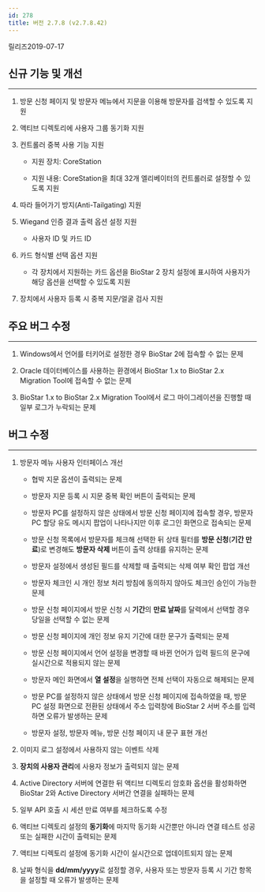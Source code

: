 ```yaml
---
id: 278
title: 버전 2.7.8 (v2.7.8.42)
---
```


릴리즈<Separator/>2019-07-17

## 신규 기능 및 개선

---

1. 방문 신청 페이지 및 방문자 메뉴에서 지문을 이용해 방문자를 검색할 수 있도록 지원

1. 액티브 디렉토리에 사용자 그룹 동기화 지원

1. 컨트롤러 중복 사용 기능 지원

    * 지원 장치: CoreStation

    * 지원 내용: CoreStation을 최대 32개 엘리베이터의 컨트롤러로 설정할 수 있도록 지원

1. 따라 들어가기 방지(Anti-Tailgating) 지원

1. Wiegand 인증 결과 출력 옵션 설정 지원

    * 사용자 ID 및 카드 ID

1. 카드 형식별 선택 옵션 지원

    * 각 장치에서 지원하는 카드 옵션을 BioStar 2 장치 설정에 표시하여 사용자가 해당 옵션을 선택할 수 있도록 지원

1. 장치에서 사용자 등록 시 중복 지문/얼굴 검사 지원

## 주요 버그 수정

---

1. Windows에서 언어를 터키어로 설정한 경우 BioStar 2에 접속할 수 없는 문제

1. Oracle 데이터베이스를 사용하는 환경에서 BioStar 1.x to BioStar 2.x Migration Tool에 접속할 수 없는 문제

1. BioStar 1.x to BioStar 2.x Migration Tool에서 로그 마이그레이션을 진행할 때 일부 로그가 누락되는 문제

## 버그 수정

---

1. 방문자 메뉴 사용자 인터페이스 개선

    * 협박 지문 옵션이 출력되는 문제

    * 방문자 지문 등록 시 지문 중복 확인 버튼이 출력되는 문제

    * 방문자 PC를 설정하지 않은 상태에서 방문 신청 페이지에 접속할 경우, 방문자 PC 할당 유도 메시지 팝업이 나타나지만 이후 로그인 화면으로 접속되는 문제

    * 방문 신청 목록에서 방문자를 체크해 선택한 뒤 상태 필터를 **방문 신청**(**기간 만료**)로 변경해도 **방문자 삭제** 버튼이 출력 상태를 유지하는 문제

    * 방문자 설정에서 생성된 필드를 삭제할 때 출력되는 삭제 여부 확인 팝업 개선

    * 방문자 체크인 시 개인 정보 처리 방침에 동의하지 않아도 체크인 승인이 가능한 문제

    * 방문 신청 페이지에서 방문 신청 시 **기간**의 **만료 날짜**를 달력에서 선택할 경우 당일을 선택할 수 없는 문제

    * 방문 신청 페이지에 개인 정보 유지 기간에 대한 문구가 출력되는 문제

    * 방문 신청 페이지에서 언어 설정을 변경할 때 바뀐 언어가 입력 필드의 문구에 실시간으로 적용되지 않는 문제

    * 방문자 메인 화면에서 **열 설정**을 실행하면 전체 선택이 자동으로 해제되는 문제

    * 방문 PC를 설정하지 않은 상태에서 방문 신청 페이지에 접속하였을 때, 방문 PC 설정 화면으로 전환된 상태에서 주소 입력창에 BioStar 2 서버 주소를 입력하면 오류가 발생하는 문제

    * 방문자 설정, 방문자 메뉴, 방문 신청 페이지 내 문구 표현 개선

1. 이미지 로그 설정에서 사용하지 않는 이벤트 삭제

1. **장치의 사용자 관리**에 사용자 정보가 출력되지 않는 문제

1. Active Directory 서버에 연결한 뒤 액티브 디렉토리 암호화 옵션을 활성화하면 BioStar 2와 Active Directory 서버간 연결을 실패하는 문제

1. 일부 API 호출 시 세션 만료 여부를 체크하도록 수정

1. 액티브 디렉토리 설정의 **동기화**에 마지막 동기화 시간뿐만 아니라 연결 테스트 성공 또는 실패한 시간이 출력되는 문제

1. 액티브 디렉토리 설정에 동기화 시간이 실시간으로 업데이트되지 않는 문제

1. 날짜 형식을 **dd/mm/yyyy**로 설정할 경우, 사용자 또는 방문자 등록 시 기간 항목을 설정할 때 오류가 발생하는 문제